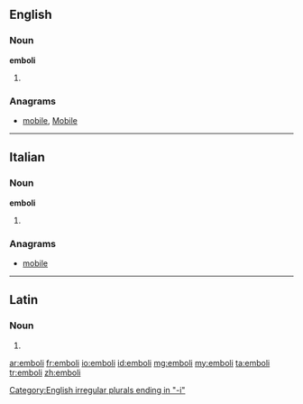 ==English==

===Noun===
'''emboli'''

# {{plural of|embolus}}

===Anagrams===
* [[mobile#English|mobile]], [[Mobile#English|Mobile]]

[[Category:English irregular plurals ending in "-i"]]

----

==Italian==

===Noun===
'''emboli''' {{m}}

# {{plural of|embolo|lang=it}}

===Anagrams===
* [[mobile#Italian|mobile]]

----

==Latin==

===Noun===
{{la-noun-form|embolī}}

# {{inflection of|embolum|embolum|gen|s|lang=la}}

[[ar:emboli]]
[[fr:emboli]]
[[io:emboli]]
[[id:emboli]]
[[mg:emboli]]
[[my:emboli]]
[[ta:emboli]]
[[tr:emboli]]
[[zh:emboli]]